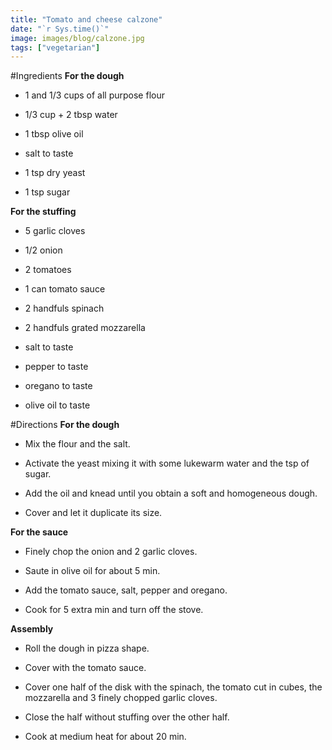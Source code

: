 ```yaml
---
title: "Tomato and cheese calzone"
date: "`r Sys.time()`"
image: images/blog/calzone.jpg
tags: ["vegetarian"]
---
```


#Ingredients
**For the dough**

- 1 and 1/3 cups of all purpose flour

- 1/3 cup + 2 tbsp water

- 1 tbsp olive oil

- salt to taste

- 1 tsp dry yeast

- 1 tsp sugar


**For the stuffing**

- 5 garlic cloves

- 1/2 onion

- 2 tomatoes

- 1 can tomato sauce

- 2 handfuls spinach

- 2 handfuls grated mozzarella

- salt to taste

- pepper to taste

- oregano to taste

- olive oil to taste

#Directions
**For the dough**

- Mix the flour and the salt.

- Activate the yeast mixing it with some lukewarm water and the tsp of sugar.

- Add the oil and knead until you obtain a soft and homogeneous dough.

- Cover and let it duplicate its size.


**For the sauce**

- Finely chop the onion and 2 garlic cloves.

- Saute in olive oil for about 5 min.

- Add the tomato sauce, salt, pepper and oregano.

- Cook for 5 extra min and turn off the stove.

**Assembly**

- Roll the dough in pizza shape.

- Cover with the tomato sauce.

- Cover one half of the disk with the spinach, the tomato cut in cubes, the mozzarella and 3 finely chopped garlic cloves.

- Close the half without stuffing over the other half.

- Cook at medium heat for about 20 min.
